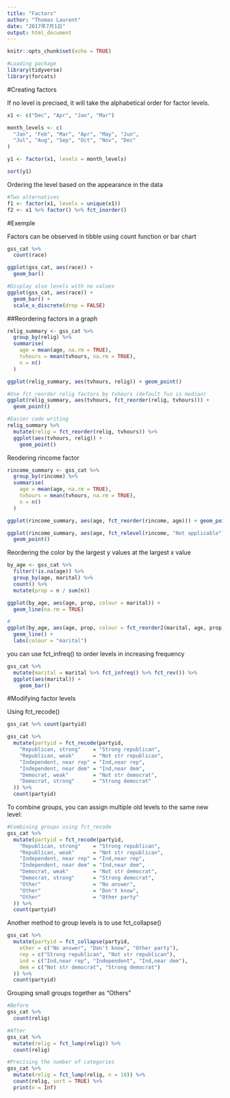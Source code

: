 ```yaml
---
title: "Factors"
author: "Thomas Laurent"
date: "2017年7月1日"
output: html_document
---
```


```r
knitr::opts_chunk$set(echo = TRUE)
```

```r
#Loading package
library(tidyverse)
library(forcats)
```

#Creating factors

If no level is precised, it will take the alphabetical order for factor levels.
```r
x1 <- c("Dec", "Apr", "Jan", "Mar")

month_levels <- c(
  "Jan", "Feb", "Mar", "Apr", "May", "Jun", 
  "Jul", "Aug", "Sep", "Oct", "Nov", "Dec"
)

y1 <- factor(x1, levels = month_levels)

sort(y1)

```

Ordering the level based on the appearance in the data

```r
#Two alternatives
f1 <- factor(x1, levels = unique(x1))
f2 <- x1 %>% factor() %>% fct_inorder()
```

#Exemple

Factors can be observed in tibble using count function or bar chart
```r
gss_cat %>%
  count(race)

ggplot(gss_cat, aes(race)) +
  geom_bar()

#Display also levels with no values
ggplot(gss_cat, aes(race)) +
  geom_bar() +
  scale_x_discrete(drop = FALSE)
```

##Reordering factors in a graph

```r
relig_summary <- gss_cat %>%
  group_by(relig) %>%
  summarise(
    age = mean(age, na.rm = TRUE),
    tvhours = mean(tvhours, na.rm = TRUE),
    n = n()
  )

ggplot(relig_summary, aes(tvhours, relig)) + geom_point()

#Use fct_reorder relig factors by tvhours (default fun is median)
ggplot(relig_summary, aes(tvhours, fct_reorder(relig, tvhours))) +
  geom_point()
```

```r
#Easier code writing
relig_summary %>%
  mutate(relig = fct_reorder(relig, tvhours)) %>%
  ggplot(aes(tvhours, relig)) +
    geom_point()
```

Reodering rincome factor

```r
rincome_summary <- gss_cat %>%
  group_by(rincome) %>%
  summarise(
    age = mean(age, na.rm = TRUE),
    tvhours = mean(tvhours, na.rm = TRUE),
    n = n()
  )

ggplot(rincome_summary, aes(age, fct_reorder(rincome, age))) + geom_point()

ggplot(rincome_summary, aes(age, fct_relevel(rincome, "Not applicable"))) +
  geom_point()
```

Reordering the color by the largest y values at the largest x value
```r
by_age <- gss_cat %>%
  filter(!is.na(age)) %>%
  group_by(age, marital) %>%
  count() %>%
  mutate(prop = n / sum(n))

ggplot(by_age, aes(age, prop, colour = marital)) +
  geom_line(na.rm = TRUE)

#
ggplot(by_age, aes(age, prop, colour = fct_reorder2(marital, age, prop))) +
  geom_line() +
  labs(colour = "marital")
```

you can use fct_infreq() to order levels in increasing frequency
```r
gss_cat %>%
  mutate(marital = marital %>% fct_infreq() %>% fct_rev()) %>%
  ggplot(aes(marital)) +
    geom_bar()
```

#Modifying factor levels

Using fct_recode()
```r
gss_cat %>% count(partyid)
```

```r
gss_cat %>%
  mutate(partyid = fct_recode(partyid,
    "Republican, strong"    = "Strong republican",
    "Republican, weak"      = "Not str republican",
    "Independent, near rep" = "Ind,near rep",
    "Independent, near dem" = "Ind,near dem",
    "Democrat, weak"        = "Not str democrat",
    "Democrat, strong"      = "Strong democrat"
  )) %>%
  count(partyid)
```

To combine groups, you can assign multiple old levels to the same new level:

```r
#Combining groups using fct_recode
gss_cat %>%
  mutate(partyid = fct_recode(partyid,
    "Republican, strong"    = "Strong republican",
    "Republican, weak"      = "Not str republican",
    "Independent, near rep" = "Ind,near rep",
    "Independent, near dem" = "Ind,near dem",
    "Democrat, weak"        = "Not str democrat",
    "Democrat, strong"      = "Strong democrat",
    "Other"                 = "No answer",
    "Other"                 = "Don't know",
    "Other"                 = "Other party"
  )) %>%
  count(partyid)
```

Another method to group levels is to use fct_collapse()
```r
gss_cat %>%
  mutate(partyid = fct_collapse(partyid,
    other = c("No answer", "Don't know", "Other party"),
    rep = c("Strong republican", "Not str republican"),
    ind = c("Ind,near rep", "Independent", "Ind,near dem"),
    dem = c("Not str democrat", "Strong democrat")
  )) %>%
  count(partyid)
```

Grouping small groups together as "Others"
```r
#Before
gss_cat %>%
  count(relig)

#After
gss_cat %>%
  mutate(relig = fct_lump(relig)) %>%
  count(relig)

#Precising the number of categories
gss_cat %>%
  mutate(relig = fct_lump(relig, n = 10)) %>%
  count(relig, sort = TRUE) %>%
  print(n = Inf)
```

